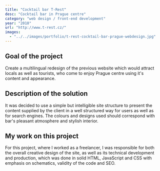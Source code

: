 ```yaml
---
title: "Cocktail bar T-Rest"
desc: "Cocktail bar in Prague centre"
category: "web design / front-end development"
year: "2010"
url: "http://www.t-rest.cz/"
images:
  - "../../images/portfolio/t-rest-cocktail-bar-prague-webdesign.jpg"
---
```


## Goal of the project

Create a multilingual redesign of the previous website which would attract locals as well as tourists, who come to enjoy Prague centre using it's content and appearance.

## Description of the solution

It was decided to use a simple but intelligible site structure to present the content supplied by the client in a well structured way for users as well as for search engines. The colours and designs used should correspond with bar's pleasant atmosphere and stylish interior.

## My work on this project

For this project, where I worked as a freelancer, I was responsible for both the overall creative design of the site, as well as its technical development and production, which was done in solid HTML, JavaScript and CSS with emphasis on schematics, validity of the code and SEO.
